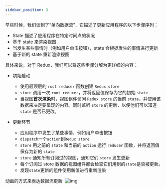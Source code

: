 ```yaml
---
sidebar_position: 3
---
```


早些时候，我们谈到了“单向数据流”，它描述了更新应用程序的以下步骤序列：

- State 描述了应用程序在特定时间点的状况
- 基于 state 来渲染视图
- 当发生某些事情时（例如用户单击按钮），state 会根据发生的事情进行更新
- 基于新的 state 重新渲染视图

具体来说，对于 Redux，我们可以将这些步骤分解为更详细的内容：

- 初始启动

  - 使用最顶层的 `root reducer` 函数创建 `Redux store`
  - `store` 调用一次 `root reducer`，并将返回值保存为它的初始 `state`
  - 当视图**首次渲染**时，视图组件访问 `Redux store` 的当前 `state`，并使用该数据来决定要呈现的内容。同时监听 `store` 的更新，以便他们可以知道 `state` 是否已更改。

- 更新环节
  - 应用程序中发生了某些事情，例如用户单击按钮
  - `dispatch`一个`action`到`Redux store`
  - `store` 用之前的 `state` 和当前的 `action` 运行 `reducer` 函数，并将返回值保存为新的 `state`
  - `store` 通知所有订阅过的视图，通知它们 `store` 发生更新
  - 每个订阅过 store 数据的视图组件都会检查它们用到的`state`是否被更新。
  - 发现`state`更新的组件使用新值进行重新渲染

动画的方式来表达数据流更新:
![img](https://cn.redux.js.org/assets/images/ReduxDataFlowDiagram-49fa8c3968371d9ef6f2a1486bd40a26.gif)
